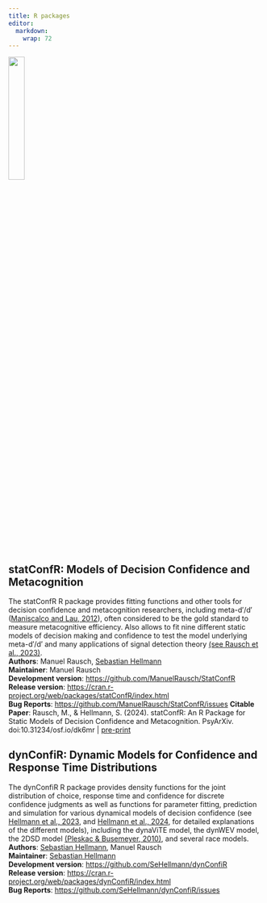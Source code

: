```yaml
---
title: R packages
editor: 
  markdown: 
    wrap: 72
---
```


![](R_logo.svg.png){width="25%"}

## statConfR: Models of Decision Confidence and Metacognition


The statConfR R package provides fitting functions and other tools for decision confidence and
metacognition researchers, including meta-d′/d′ ([Maniscalco and Lau,
2012](https://www.sciencedirect.com/science/article/abs/pii/S1053810011002303)),
often considered to be the gold standard to measure metacognitive
efficiency. Also allows to fit nine different static models of decision
making and confidence to test the model underlying meta-d′/d′ and many
applications of signal detection theory [(see Rausch et al.,
2023)](../publications/Rausch%20(2023)%20Accepted%20author%20manuscript.pdf){target="_blank"}.<br />
**Authors**: Manuel Rausch, [Sebastian
Hellmann](https://www.ku.de/ppf/psychologie/psychologie2/mitarbeitende/hellmann)<br />
**Maintainer**: Manuel Rausch<br /> **Development version**: <https://github.com/ManuelRausch/StatConfR><br /> **Release version**: <https://cran.r-project.org/web/packages/statConfR/index.html><br />**Bug Reports**:
<https://github.com/ManuelRausch/StatConfR/issues>
**Citable Paper**: Rausch, M., & Hellmann, S. (2024). statConfR: An R Package for Static Models of Decision Confidence and Metacognition. PsyArXiv. doi:10.31234/osf.io/dk6mr \| [pre-print](https://osf.io/preprints/psyarxiv/dk6mr){target="_blank"}<br />

## dynConfiR: Dynamic Models for Confidence and Response Time Distributions

The dynConfiR R package provides density functions for the joint distribution of
choice, response time and confidence for discrete confidence judgments as well as functions for parameter fitting, prediction and simulation for various dynamical models of decision confidence (see [Hellmann et al., 2023](../publications/Hellmann%20(2023)%20Accepted%20Author%20Manuscript.pdf){target="_blank"}, and [Hellmann et al., 2024](https://osf.io/preprints/psyarxiv/5ze8t/download){target="_blank"}, for detailed explanations of the different models), including the dynaViTE model, the dynWEV model, the 2DSD model [(Pleskac & Busemeyer, 2010)](https://doi.org/10.1037/a0019737){target="_blank"}, and several race models.<br />**Authors**: [Sebastian
Hellmann](https://www.ku.de/ppf/psychologie/psychologie2/mitarbeitende/hellmann),
Manuel Rausch<br /> **Maintainer**: [Sebastian
Hellmann](https://www.ku.de/ppf/psychologie/psychologie2/mitarbeitende/hellmann)<br />**Development version**: <https://github.com/SeHellmann/dynConfiR><br /> **Release version**: <https://cran.r-project.org/web/packages/dynConfiR/index.html><br />
**Bug Reports**: <https://github.com/SeHellmann/dynConfiR/issues>
